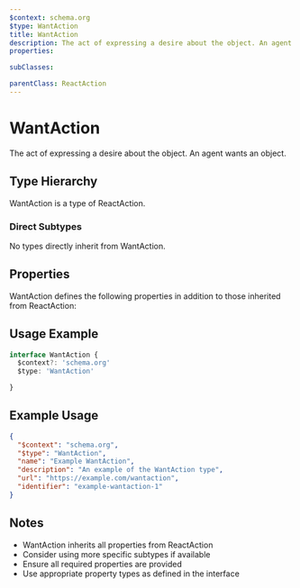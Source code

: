 ```yaml
---
$context: schema.org
$type: WantAction
title: WantAction
description: The act of expressing a desire about the object. An agent wants an object.
properties:

subClasses:

parentClass: ReactAction
---
```


# WantAction

The act of expressing a desire about the object. An agent wants an object.

## Type Hierarchy

WantAction is a type of ReactAction.

### Direct Subtypes

No types directly inherit from WantAction.

## Properties

WantAction defines the following properties in addition to those inherited from ReactAction:



## Usage Example

```typescript
interface WantAction {
  $context?: 'schema.org'
  $type: 'WantAction'

}
```

## Example Usage

```json
{
  "$context": "schema.org",
  "$type": "WantAction",
  "name": "Example WantAction",
  "description": "An example of the WantAction type",
  "url": "https://example.com/wantaction",
  "identifier": "example-wantaction-1"
}
```

## Notes

- WantAction inherits all properties from ReactAction
- Consider using more specific subtypes if available
- Ensure all required properties are provided
- Use appropriate property types as defined in the interface
